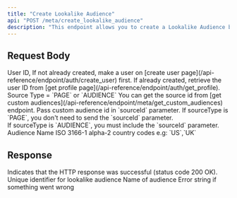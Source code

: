 ```yaml
---
title: "Create Lookalike Audience"
api: "POST /meta/create_lookalike_audience"
description: "This endpoint allows you to create a Lookalike Audience based on an existing custom audience. A Lookalike Audience helps you reach new people who are similar to your existing customers, improving the chances of ad engagement and conversion."
---
```


## Request Body

<ParamField body="userId" type="string" required>
	User ID, If not already created, make a user on [create user
	page](/api-reference/endpoint/auth/create_user) first. If already created,
	retrieve the user ID from [get profile
	page](/api-reference/endpoint/auth/get_profile).
</ParamField>
<ParamField body="sourceType" type="string" required>
	Source Type = `PAGE` or `AUDIENCE`
</ParamField>
<ParamField body="sourceId" type="string">
	<Info>
		You can get the source id from [get custom
		audiences](/api-reference/endpoint/meta/get_custom_audiences) endpoint.
		Pass custom audience id in `sourceId` parameter.
	</Info>
	<Warning>
		If sourceType is `PAGE`, you don't need to send the `sourceId`
		parameter.
		<br /> If sourceType is `AUDIENCE`, you must include the `sourceId` parameter.
	</Warning>
</ParamField>
<ParamField body="audienceName" type="string" required>
	Audience Name
</ParamField>
<ParamField body="countryCode" type="string" required>
	ISO 3166-1 alpha-2 country codes e.g: `US`,`UK`
</ParamField>

## Response

<ResponseField name="success" type="boolean">
	Indicates that the HTTP response was successful (status code 200 OK).
</ResponseField>

<ResponseField name="results" type="object">
	<Expandable title="Results Object">
		<ResponseField name="id" type="string">
			Unique identifier for lookalike audience
		</ResponseField>
		<ResponseField name="name" type="string">
			Name of audience
		</ResponseField>
		<ResponseField name="error" type="string">
			Error string if something went wrong
		</ResponseField>
	</Expandable>
</ResponseField>
